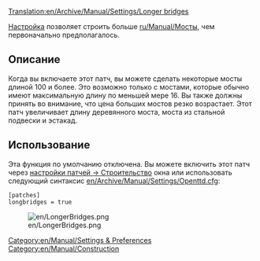 [[Translation:en/Archive/Manual/Settings/Longer bridges]]


[[Category:en/Manual/Settings & Preferences]]
[[Category:en/Manual/Construction]]

{{ru/Устарело| В настоящее время это две настройки: Максимальная длина моста и максимальная длина туннеля }} 

[[en/Archive/Manual/Settings/Advanced Settings | Настройка]] позволяет строить больше [[ru/Manual/Мосты]], чем первоначально предполагалось.

== Описание ==
Когда вы включаете этот патч, вы можете сделать некоторые мосты длиной 100 и более. Это возможно только с мостами, которые обычно имеют максимальную длину по меньшей мере 16. Вы также должны принять во внимание, что цена больших мостов резко возрастает. Этот патч увеличивает длину деревянного моста, моста из стальной подвески и эстакад.

== Использование  ==
Эта функция по умолчанию отключена. Вы можете включить этот патч через [[en/Advanced Settings/Строительство # razreshit-sozdanie-ochen-dlinnykh-mostov | настройки патчей -> Строительство]] окна или использовать следующий синтаксис [[en/Archive/Manual/Settings/Openttd.cfg]]:

 [patches]
 longbridges = true

[[File:en/LongerBridges.png|center]]